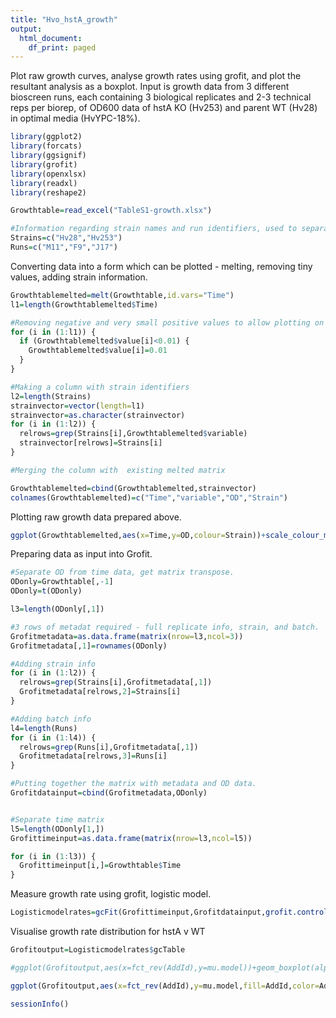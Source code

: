---
title: "Hvo_hstA_growth"
output:
  html_document:
    df_print: paged
---

Plot raw growth curves, analyse growth rates using grofit, and plot the resultant analysis as a boxplot.
Input is growth data from 3 different bioscreen runs, each containing 3 biological replicates and 2-3 technical reps per biorep, of OD600 data of hstA KO (Hv253) and parent WT (Hv28) in optimal media (HvYPC-18%).

```{r loading,message=FALSE,warning=FALSE}
library(ggplot2)
library(forcats)
library(ggsignif)
library(grofit)
library(openxlsx)
library(readxl)
library(reshape2)

Growthtable=read_excel("TableS1-growth.xlsx")

#Information regarding strain names and run identifiers, used to separate data as needed.
Strains=c("Hv28","Hv253")
Runs=c("M11","F9","J17")
```

Converting data into a form which can be plotted - melting, removing tiny values, adding strain information.
```{r growthcurveprocessing}

Growthtablemelted=melt(Growthtable,id.vars="Time")
l1=length(Growthtablemelted$Time)

#Removing negative and very small positive values to allow plotting on log scale.
for (i in (1:l1)) {
  if (Growthtablemelted$value[i]<0.01) {
    Growthtablemelted$value[i]=0.01
  }
}

#Making a column with strain identifiers
l2=length(Strains)
strainvector=vector(length=l1)
strainvector=as.character(strainvector)
for (i in (1:l2)) {
  relrows=grep(Strains[i],Growthtablemelted$variable)
  strainvector[relrows]=Strains[i]
}

#Merging the column with  existing melted matrix

Growthtablemelted=cbind(Growthtablemelted,strainvector)
colnames(Growthtablemelted)=c("Time","variable","OD","Strain")
```

Plotting raw growth data prepared above.
```{r Curveplotting,warning=FALSE,message=FALSE}
ggplot(Growthtablemelted,aes(x=Time,y=OD,colour=Strain))+scale_colour_manual(values=c("red","cadetblue3"))+scale_fill_manual(values=c("red","cadetblue3"))+geom_smooth(se=TRUE,level=0.99,aes(col=Strain,fill=Strain))+theme(panel.background=element_rect(fill="white",colour="black"))+scale_y_log10()+geom_line(size=0.1,alpha=0.3,aes(group=variable))+ylim(c(0.01,1))
```
Preparing data as input into Grofit.
```{r grofitsetup}
#Separate OD from time data, get matrix transpose.
ODonly=Growthtable[,-1]
ODonly=t(ODonly)

l3=length(ODonly[,1])

#3 rows of metadat required - full replicate info, strain, and batch.
Grofitmetadata=as.data.frame(matrix(nrow=l3,ncol=3))
Grofitmetadata[,1]=rownames(ODonly)

#Adding strain info
for (i in (1:l2)) {
  relrows=grep(Strains[i],Grofitmetadata[,1])
  Grofitmetadata[relrows,2]=Strains[i]
}

#Adding batch info
l4=length(Runs)
for (i in (1:l4)) {
  relrows=grep(Runs[i],Grofitmetadata[,1])
  Grofitmetadata[relrows,3]=Runs[i]
}

#Putting together the matrix with metadata and OD data.
Grofitdatainput=cbind(Grofitmetadata,ODonly)


#Separate time matrix
l5=length(ODonly[1,])
Grofittimeinput=as.data.frame(matrix(nrow=l3,ncol=l5))

for (i in (1:l3)) {
  Grofittimeinput[i,]=Growthtable$Time
}
```

Measure growth rate using grofit, logistic model.
```{r Grofit}
Logisticmodelrates=gcFit(Grofittimeinput,Grofitdatainput,grofit.control(interactive=FALSE,model.type="logistic",suppress.messages=TRUE))
```

Visualise growth rate distribution for hstA v WT
```{r Boxplot,warning=FALSE,error=FALSE}
Grofitoutput=Logisticmodelrates$gcTable

#ggplot(Grofitoutput,aes(x=fct_rev(AddId),y=mu.model))+geom_boxplot(alpha=0.5,fill=c("cornflowerblue","red"))+geom_dotplot(binaxis='y',stackdir='center',dotsize = 0.6,alpha=1,aes(fill=AddId))+scale_fill_manual(values=c("red","blue"))+theme_bw()+geom_signif(data=Grofitoutput,comparisons = list(c("Hv253","Hv28")),test="t.test",map_signif_level=TRUE)+ylim(c(0,0.1))

ggplot(Grofitoutput,aes(x=fct_rev(AddId),y=mu.model,fill=AddId,color=AddId))+geom_dotplot(binaxis="y",stackdir="center",dotsize=0.75)+stat_summary(fun=median,fun.min=median,fun.max=median,geom="crossbar",width=0.5)+scale_fill_manual(values=c("lightcoral","cadetblue3"))+scale_color_manual(values=c("lightcoral","cadetblue3"))+geom_signif(data=Grofitoutput,colour="black",y_position=0.09,comparisons = list(c("Hv253","Hv28")),test="t.test",map_signif_level=TRUE)+theme_bw()+ylim(c(0,0.1))
```

```{r session}
sessionInfo()
```
